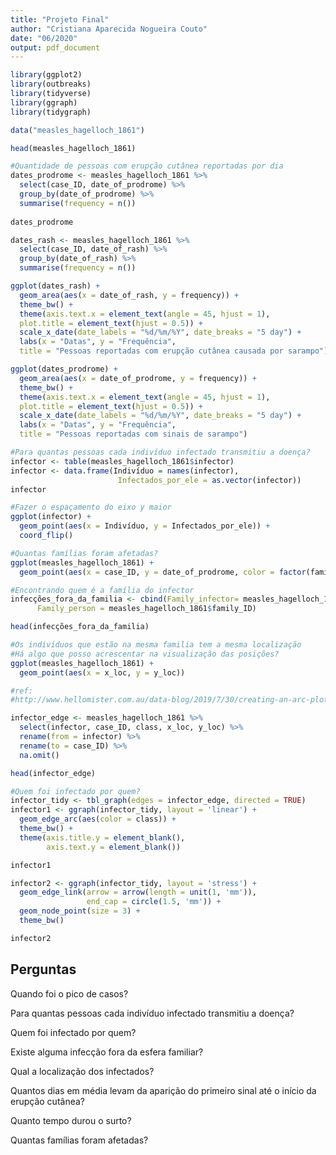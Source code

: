 ```yaml
---
title: "Projeto Final"
author: "Cristiana Aparecida Nogueira Couto"
date: "06/2020"
output: pdf_document
---
```


```r
library(ggplot2)
library(outbreaks)
library(tidyverse)
library(ggraph)
library(tidygraph)

data("measles_hagelloch_1861")

head(measles_hagelloch_1861)

#Quantidade de pessoas com erupção cutânea reportadas por dia
dates_prodrome <- measles_hagelloch_1861 %>%
  select(case_ID, date_of_prodrome) %>%
  group_by(date_of_prodrome) %>%
  summarise(frequency = n())
  
dates_prodrome

dates_rash <- measles_hagelloch_1861 %>%
  select(case_ID, date_of_rash) %>%
  group_by(date_of_rash) %>%
  summarise(frequency = n())

ggplot(dates_rash) +
  geom_area(aes(x = date_of_rash, y = frequency)) +
  theme_bw() +
  theme(axis.text.x = element_text(angle = 45, hjust = 1),
  plot.title = element_text(hjust = 0.5)) +
  scale_x_date(date_labels = "%d/%m/%Y", date_breaks = "5 day") +
  labs(x = "Datas", y = "Frequência", 
  title = "Pessoas reportadas com erupção cutânea causada por sarampo")

ggplot(dates_prodrome) +
  geom_area(aes(x = date_of_prodrome, y = frequency)) +
  theme_bw() +
  theme(axis.text.x = element_text(angle = 45, hjust = 1),
  plot.title = element_text(hjust = 0.5)) +
  scale_x_date(date_labels = "%d/%m/%Y", date_breaks = "5 day") +
  labs(x = "Datas", y = "Frequência", 
  title = "Pessoas reportadas com sinais de sarampo")

```

```r
#Para quantas pessoas cada indivíduo infectado transmitiu a doença?
infector <- table(measles_hagelloch_1861$infector)
infector <- data.frame(Indivíduo = names(infector), 
                        Infectados_por_ele = as.vector(infector))
infector

#Fazer o espaçamento do eixo y maior
ggplot(infector) +
  geom_point(aes(x = Indivíduo, y = Infectados_por_ele)) +
  coord_flip()

```

```r
#Quantas famílias foram afetadas?
ggplot(measles_hagelloch_1861) +
  geom_point(aes(x = case_ID, y = date_of_prodrome, color = factor(family_ID)))
```

```r
#Encontrando quem é a família do infector
infecções_fora_da_familia <- cbind(Family_infector= measles_hagelloch_1861$family_ID[measles_hagelloch_1861$infector], 
      Family_person = measles_hagelloch_1861$family_ID)

head(infecções_fora_da_familia)
```

```r
#Os indivíduos que estão na mesma familia tem a mesma localização
#Há algo que posso acrescentar na visualização das posições?
ggplot(measles_hagelloch_1861) +
  geom_point(aes(x = x_loc, y = y_loc))
```

```r
#ref:
#http://www.hellomister.com.au/data-blog/2019/7/30/creating-an-arc-plot-part-1

infector_edge <- measles_hagelloch_1861 %>%
  select(infector, case_ID, class, x_loc, y_loc) %>%
  rename(from = infector) %>%
  rename(to = case_ID) %>%
  na.omit()

head(infector_edge)

#Quem foi infectado por quem?
infector_tidy <- tbl_graph(edges = infector_edge, directed = TRUE)
infector1 <- ggraph(infector_tidy, layout = 'linear') +
  geom_edge_arc(aes(color = class)) +
  theme_bw() +
  theme(axis.title.y = element_blank(),
        axis.text.y = element_blank())

infector1

infector2 <- ggraph(infector_tidy, layout = 'stress') +
  geom_edge_link(arrow = arrow(length = unit(1, 'mm')),
                 end_cap = circle(1.5, 'mm')) +
  geom_node_point(size = 3) +
  theme_bw()

infector2

```

## Perguntas
Quando foi o pico de casos? 

Para quantas pessoas cada indivíduo infectado transmitiu a doença?

Quem foi infectado por quem?

Existe alguma infecção fora da esfera familiar?

Qual a localização dos infectados?

Quantos dias em média levam da aparição do primeiro sinal até o início da erupção cutânea?

Quanto tempo durou o surto?

Quantas famílias foram afetadas?
